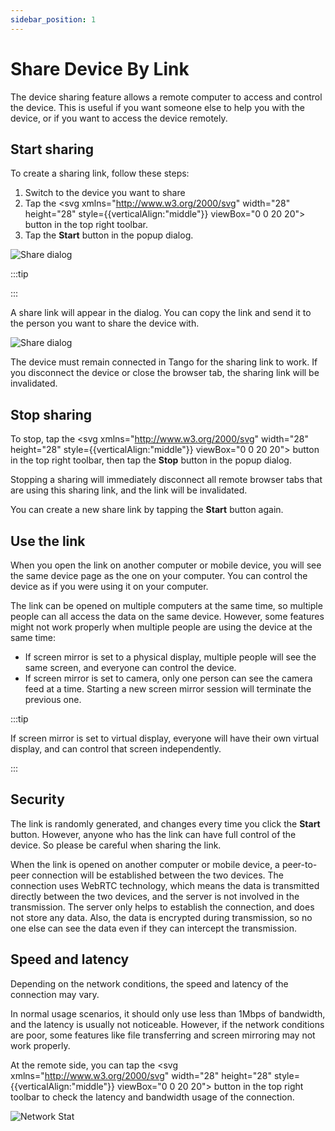 ```yaml
---
sidebar_position: 1
---
```


# Share Device By Link

The device sharing feature allows a remote computer to access and control the device. This is useful if you want someone else to help you with the device, or if you want to access the device remotely.

## Start sharing

To create a sharing link, follow these steps:

1. Switch to the device you want to share
2. Tap the <svg xmlns="http://www.w3.org/2000/svg" width="28" height="28" style={{verticalAlign:"middle"}} viewBox="0 0 20 20"><path fill="currentColor" d="M4.5 3A1.5 1.5 0 0 0 3 4.5v6A1.5 1.5 0 0 0 4.5 12H6v1H4.5A2.5 2.5 0 0 1 2 10.5v-6A2.5 2.5 0 0 1 4.5 2h6A2.5 2.5 0 0 1 13 4.5v6a2.5 2.5 0 0 1-2.5 2.5H9v-1h1.5a1.5 1.5 0 0 0 1.5-1.5v-6A1.5 1.5 0 0 0 10.5 3h-6Zm5 4H11v1H9.5A1.5 1.5 0 0 0 8 9.5v6A1.5 1.5 0 0 0 9.5 17h6a1.5 1.5 0 0 0 1.5-1.5v-6A1.5 1.5 0 0 0 15.5 8H14V7h1.5A2.5 2.5 0 0 1 18 9.5v6a2.5 2.5 0 0 1-2.5 2.5h-6A2.5 2.5 0 0 1 7 15.5v-6A2.5 2.5 0 0 1 9.5 7Z"></path></svg> button in the top right toolbar.
3. Tap the **Start** button in the popup dialog.

![Share dialog](dialog.png)


:::tip

<Pro feature="Unlimited link expire time"/>

:::

A share link will appear in the dialog. You can copy the link and send it to the person you want to share the device with.

![Share dialog](sharing.png)

The device must remain connected in Tango for the sharing link to work. If you disconnect the device or close the browser tab, the sharing link will be invalidated.

## Stop sharing

To stop, tap the <svg xmlns="http://www.w3.org/2000/svg" width="28" height="28" style={{verticalAlign:"middle"}} viewBox="0 0 20 20"><path fill="currentColor" d="M4.5 3A1.5 1.5 0 0 0 3 4.5v6A1.5 1.5 0 0 0 4.5 12H6v1H4.5A2.5 2.5 0 0 1 2 10.5v-6A2.5 2.5 0 0 1 4.5 2h6A2.5 2.5 0 0 1 13 4.5v6a2.5 2.5 0 0 1-2.5 2.5H9v-1h1.5a1.5 1.5 0 0 0 1.5-1.5v-6A1.5 1.5 0 0 0 10.5 3h-6Zm5 4H11v1H9.5A1.5 1.5 0 0 0 8 9.5v6A1.5 1.5 0 0 0 9.5 17h6a1.5 1.5 0 0 0 1.5-1.5v-6A1.5 1.5 0 0 0 15.5 8H14V7h1.5A2.5 2.5 0 0 1 18 9.5v6a2.5 2.5 0 0 1-2.5 2.5h-6A2.5 2.5 0 0 1 7 15.5v-6A2.5 2.5 0 0 1 9.5 7Z"></path></svg> button in the top right toolbar, then tap the **Stop** button in the popup dialog.

Stopping a sharing will immediately disconnect all remote browser tabs that are using this sharing link, and the link will be invalidated.

You can create a new share link by tapping the **Start** button again.

## Use the link

When you open the link on another computer or mobile device, you will see the same device page as the one on your computer. You can control the device as if you were using it on your computer.

The link can be opened on multiple computers at the same time, so multiple people can all access the data on the same device. However, some features might not work properly when multiple people are using the device at the same time:

* If screen mirror is set to a physical display, multiple people will see the same screen, and everyone can control the device.
* If screen mirror is set to camera, only one person can see the camera feed at a time. Starting a new screen mirror session will terminate the previous one.

:::tip

If screen mirror is set to virtual display, everyone will have their own virtual display, and can control that screen independently.

:::

## Security

The link is randomly generated, and changes every time you click the **Start** button. However, anyone who has the link can have full control of the device. So please be careful when sharing the link.

When the link is opened on another computer or mobile device, a peer-to-peer connection will be established between the two devices. The connection uses WebRTC technology, which means the data is transmitted directly between the two devices, and the server is not involved in the transmission. The server only helps to establish the connection, and does not store any data. Also, the data is encrypted during transmission, so no one else can see the data even if they can intercept the transmission.

## Speed and latency

Depending on the network conditions, the speed and latency of the connection may vary.

In normal usage scenarios, it should only use less than 1Mbps of bandwidth, and the latency is usually not noticeable. However, if the network conditions are poor, some features like file transferring and screen mirroring may not work properly.

At the remote side, you can tap the <svg xmlns="http://www.w3.org/2000/svg" width="28" height="28" style={{verticalAlign:"middle"}} viewBox="0 0 20 20"><path fill="currentColor" d="M4.5 3A1.5 1.5 0 0 0 3 4.5v6A1.5 1.5 0 0 0 4.5 12H6v1H4.5A2.5 2.5 0 0 1 2 10.5v-6A2.5 2.5 0 0 1 4.5 2h6A2.5 2.5 0 0 1 13 4.5v6a2.5 2.5 0 0 1-2.5 2.5H9v-1h1.5a1.5 1.5 0 0 0 1.5-1.5v-6A1.5 1.5 0 0 0 10.5 3h-6Zm5 4H11v1H9.5A1.5 1.5 0 0 0 8 9.5v6A1.5 1.5 0 0 0 9.5 17h6a1.5 1.5 0 0 0 1.5-1.5v-6A1.5 1.5 0 0 0 15.5 8H14V7h1.5A2.5 2.5 0 0 1 18 9.5v6a2.5 2.5 0 0 1-2.5 2.5h-6A2.5 2.5 0 0 1 7 15.5v-6A2.5 2.5 0 0 1 9.5 7Z"></path></svg> button in the top right toolbar to check the latency and bandwidth usage of the connection.

![Network Stat](stat.png)
